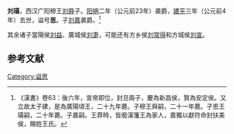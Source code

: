 '''刘璜'''{{BD|前1世纪||前4年|catIdx=L}}，西汉广阳穆王[[刘舜_(广阳王)|刘舜]]子。[[阳朔|阳朔]]二年（公元前23年）袭爵，[[建平_(西汉)|建平]]三年（公元前4年）去世，谥号'''思'''。子[[刘嘉_(广阳王)|刘嘉]]袭爵。<ref>《漢書》卷63：後六年，宣帝即位，封旦兩子，慶為新昌侯，賢為安定侯。又立故太子建，是為廣陽頃王，二十九年薨。子穆王舜嗣，二十一年薨。子思王璜嗣，二十年薨。子嘉嗣。王莽時，皆廢漢籓王為家人，嘉獨以獻符命封扶美侯，賜姓王氏。</ref>

其余诸子當陽侯[[刘益_(当阳侯)|刘益]]、廣城侯[[刘疌|刘疌]]，可能还有方乡侯[[刘常得|刘常得]]和方城侯[[刘宣_(方城侯)|刘宣]]。

==参考文献==
{{reflist}}

{{西汉诸侯王}}

{{start box}}
{{s-before|父[[刘舜_(广阳王)|刘舜]]}}
{{s-title|[[西汉|西汉]][[广阳王|广阳王]]|前23年—前4年}}
{{s-after|子[[刘嘉_(广阳王)|刘嘉]]}}
{{end box}}

[[Category:谥思|Category:谥思]]